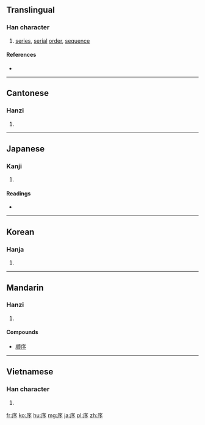 ==Translingual==

===Han character===
{{Han char|rn=53|rad=广|as=04|sn=7|four=0022<sub>2</sub>|canj=戈弓戈弓 (ININ)|ids=⿸[[广]][[予]]}}

# [[series]], [[serial]] [[order]], [[sequence]]

====References====
* {{Han ref|kx=0343.350|dkj=09253|dj=0653.220|hdz=20875.180|uh=5E8F|ud=24207|bh=A7C7|bd=42951}}

----

==Cantonese==

===Hanzi===
{{yue-hanzi|jyut=zeoi6|y=jeui6}}

# {{defn|lang=yue|sort=广04}}

----

==Japanese==

===Kanji===
{{ja-kanji|grade=5|rs=广04}}

# {{defn|lang=ja|sort=广04}}

====Readings====
* {{ja-readings|on=[[じょ]] (jo)|kun=[[ついで]] (tsuide), [[のべる]] (noberu)}}

----

==Korean==

===Hanja===
{{ko-hanja|hangeul=서|rv=seo|mr=sŏ}}

# {{defn|lang=ko|sort=广04}}

----

==Mandarin==

===Hanzi===
{{cmn-hanzi|pin=[[xù]] ([[xu4]])|wg=hsü<sup>4</sup>}}
#{{defn|lang=cmn|sort=广04}}

====Compounds====
*[[顺序]]

----

==Vietnamese==

===Han character===
{{vi-hantu|[[tựa]], [[tự]]|rs=广04}}

# {{defn|lang=vi|sort=广04}}

[[fr:序]]
[[ko:序]]
[[hu:序]]
[[mg:序]]
[[ja:序]]
[[pl:序]]
[[zh:序]]